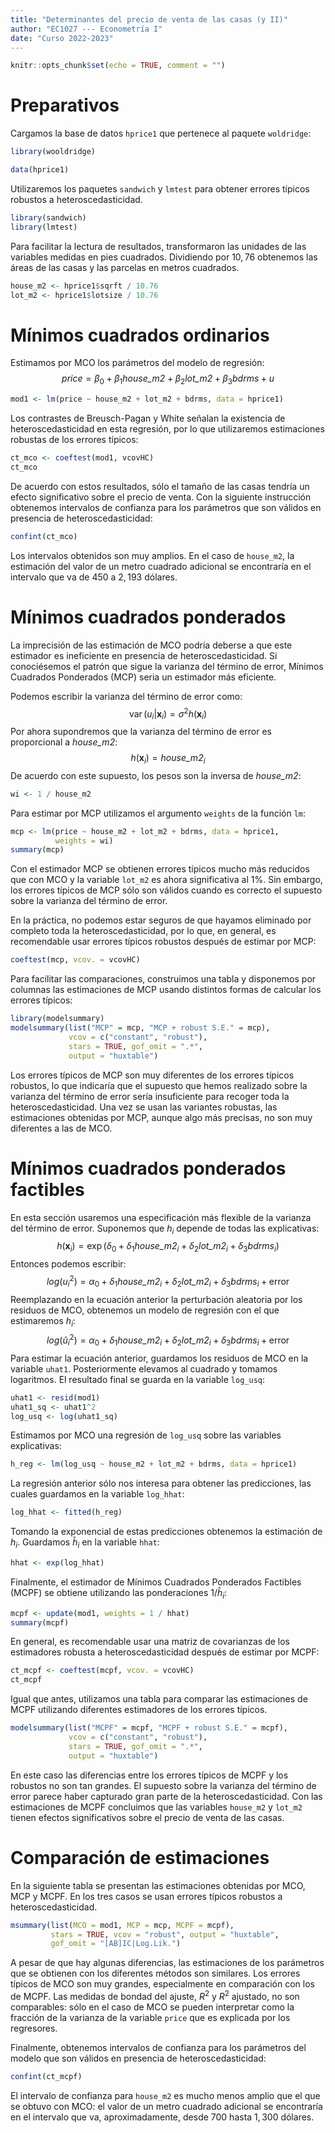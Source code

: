 ```yaml
---
title: "Determinantes del precio de venta de las casas (y II)"
author: "EC1027 --- Econometría I"
date: "Curso 2022-2023"
---
```


```r
knitr::opts_chunk$set(echo = TRUE, comment = "")
```

# Preparativos
Cargamos la base de datos `hprice1` que pertenece al paquete `woldridge`:
```r
library(wooldridge)

data(hprice1)
```

Utilizaremos los paquetes `sandwich` y `lmtest` para obtener errores típicos robustos a heteroscedasticidad.
```r
library(sandwich)
library(lmtest)
```

Para facilitar la lectura de resultados, transformaron las unidades de las variables medidas en pies cuadrados. Dividiendo por $10{,}76$ obtenemos las áreas de las casas y las parcelas en metros cuadrados.
```r
house_m2 <- hprice1$sqrft / 10.76
lot_m2 <- hprice1$lotsize / 10.76
```

# Mínimos cuadrados ordinarios

Estimamos por MCO los parámetros del modelo de regresión: 
$$
 \mathit{price} = \beta_0 + \beta_1 \mathit{house\_m2} + \beta_2 \mathit{lot\_m2} + \beta_3 \mathit{bdrms} + u 
$$
```r
mod1 <- lm(price ~ house_m2 + lot_m2 + bdrms, data = hprice1)
```

Los contrastes de Breusch-Pagan y White señalan la existencia de heteroscedasticidad en esta regresión, por lo que utilizaremos estimaciones robustas de los errores típicos:
```r
ct_mco <- coeftest(mod1, vcovHC)
ct_mco
```
De acuerdo con estos resultados, sólo el tamaño de las casas tendría un efecto significativo sobre el precio de venta. Con la siguiente instrucción obtenemos intervalos de confianza para los parámetros que son válidos en presencia de heteroscedasticidad:
```r
confint(ct_mco)
```
Los intervalos obtenidos son muy amplios. En el caso de `house_m2`, la estimación del valor de un metro cuadrado adicional se encontraría en el intervalo que va de $450$ a $2{,}193$ dólares.

# Mínimos cuadrados ponderados

La imprecisión de las estimación de MCO podría deberse a que este estimador es ineficiente en presencia de heteroscedasticidad. Si conociésemos el patrón que sigue la varianza del término de error, Mínimos Cuadrados Ponderados (MCP) seria un estimador más eficiente.

Podemos escribir la varianza del término de error como:
$$
  \operatorname{var}(u_i | \boldsymbol{x}_i) = \sigma^2 h(\boldsymbol{x}_i)
$$
Por ahora supondremos que la varianza del término de error es proporcional a $\mathit{house\_m2}$:
$$
  h(\boldsymbol{x}_i) = \mathit{house\_m2}_i
$$
De acuerdo con este supuesto, los pesos son la inversa de $\mathit{house\_m2}$:
```r
wi <- 1 / house_m2
```

Para estimar por MCP utilizamos el argumento `weights` de la función `lm`:
```r
mcp <- lm(price ~ house_m2 + lot_m2 + bdrms, data = hprice1, 
          weights = wi)
summary(mcp)
```
Con el estimador MCP se obtienen errores típicos mucho más reducidos que con MCO y la variable `lot_m2` es ahora significativa al 1%. Sin embargo, los errores típicos de MCP sólo son válidos cuando es correcto el supuesto sobre la varianza del término de error.

En la práctica, no podemos estar seguros de que hayamos eliminado por completo toda la  heteroscedasticidad, por lo que, en general, es recomendable usar errores típicos robustos después de estimar por MCP:
```r
coeftest(mcp, vcov. = vcovHC)
```

Para facilitar las comparaciones, construimos una tabla y disponemos por columnas las estimaciones de MCP usando distintos formas de calcular los errores típicos:
```r
library(modelsummary)
modelsummary(list("MCP" = mcp, "MCP + robust S.E." = mcp), 
             vcov = c("constant", "robust"),
             stars = TRUE, gof_omit = ".*",
             output = "huxtable")
```

Los errores típicos de MCP son muy diferentes de los errores típicos robustos, lo que indicaría que el supuesto que hemos realizado sobre la varianza del término de error sería insuficiente para recoger toda la heteroscedasticidad. Una vez se usan las variantes robustas, las estimaciones obtenidas por MCP, aunque algo más precisas, no son muy diferentes a las de MCO.


# Mínimos cuadrados ponderados factibles

En esta sección usaremos una especificación más flexible de la varianza del término de error. Suponemos que $h_i$ depende de todas las explicativas:
$$
  h(\boldsymbol{x}_i) = \exp(\delta_0 
  + \delta_1\mathit{house\_m2}_i
  + \delta_2\mathit{lot\_m2}_i
  + \delta_3\mathit{bdrms}_i)
$$
Entonces podemos escribir:
$$
  log(u^2_i) = \alpha_0 
  + \delta_1\mathit{house\_m2}_i
  + \delta_2\mathit{lot\_m2}_i
  + \delta_3\mathit{bdrms}_i
  + \text{error}
$$
Reemplazando en la ecuación anterior la perturbación aleatoria por los residuos de MCO, obtenemos un modelo de regresión con el que estimaremos $h_i$:
$$
  log(\hat{u}^2_i) = \alpha_0 
  + \delta_1\mathit{house\_m2}_i
  + \delta_2\mathit{lot\_m2}_i
  + \delta_3\mathit{bdrms}_i
  + \text{error}
$$
Para estimar la ecuación anterior, guardamos los residuos de MCO en la variable `uhat1`. Posteriormente elevamos al cuadrado y tomamos logaritmos. El resultado final se guarda en la variable `log_usq`:
```r
uhat1 <- resid(mod1)
uhat1_sq <- uhat1^2
log_usq <- log(uhat1_sq)
```

Estimamos por MCO una regresión de `log_usq` sobre las variables explicativas:
```r
h_reg <- lm(log_usq ~ house_m2 + lot_m2 + bdrms, data = hprice1)
```

La regresión anterior sólo nos interesa para obtener las predicciones, las cuales guardamos en la variable `log_hhat`:
```r
log_hhat <- fitted(h_reg)
```

Tomando la exponencial de estas predicciones obtenemos la estimación de $h_i$. Guardamos $\hat{h}_i$ en la variable `hhat`:  
```r
hhat <- exp(log_hhat)
```

Finalmente, el estimador de Mínimos Cuadrados Ponderados Factibles (MCPF) se obtiene utilizando las ponderaciones $1 / \hat{h}_i$:
```r
mcpf <- update(mod1, weights = 1 / hhat)
summary(mcpf)
```

En general, es recomendable usar una matriz de covarianzas de los estimadores robusta a heteroscedasticidad después de estimar por MCPF:
```r
ct_mcpf <- coeftest(mcpf, vcov. = vcovHC)
ct_mcpf
```

Igual que antes, utilizamos una tabla para comparar las estimaciones de
MCPF utilizando diferentes estimadores de los errores típicos.
```r
modelsummary(list("MCPF" = mcpf, "MCPF + robust S.E." = mcpf), 
             vcov = c("constant", "robust"),
             stars = TRUE, gof_omit = ".*",
             output = "huxtable")
```
En este caso las diferencias entre los errores típicos de MCPF y los robustos no son tan grandes. El supuesto sobre la varianza del término de error parece haber capturado gran parte de la heteroscedasticidad. Con las estimaciones de MCPF concluimos que las variables `house_m2` y `lot_m2` tienen efectos significativos sobre el precio de venta de las casas.

# Comparación de estimaciones

En la siguiente tabla se presentan las estimaciones obtenidas por MCO, MCP y MCPF. En los tres casos se usan errores típicos robustos a heteroscedasticidad.


```r
msummary(list(MCO = mod1, MCP = mcp, MCPF = mcpf), 
         stars = TRUE, vcov = "robust", output = "huxtable",
         gof_omit = "[AB]IC|Log.Lik.")
```

A pesar de que hay algunas diferencias, las estimaciones de los parámetros que se obtienen con los diferentes métodos son similares. Los errores típicos de MCO son muy grandes, especialmente en comparación con los de MCPF. Las medidas de bondad del ajuste, $R^2$ y $R^2$ ajustado, no son comparables: sólo en el caso de MCO se pueden interpretar como la fracción de la varianza de la variable `price` que es explicada por los regresores.  

Finalmente, obtenemos intervalos de confianza para los parámetros del modelo que son válidos en presencia de heteroscedasticidad:
```r
confint(ct_mcpf)
```
El intervalo de confianza para `house_m2` es mucho menos amplio que el que se obtuvo con MCO: el valor de un metro cuadrado adicional se encontraría en el intervalo que va, aproximadamente, desde $700$ hasta $1{,}300$ dólares.
